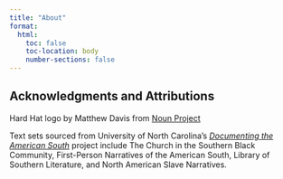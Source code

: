 ```yaml
---
title: "About"
format:
  html:
    toc: false
    toc-location: body
    number-sections: false
---
```


## Acknowledgments and Attributions

Hard Hat logo by Matthew Davis from <a href="https://thenounproject.com/browse/icons/term/hard-hat/" target="_blank" title="Hard Hat Icons">Noun Project</a>

Text sets sourced from University of North Carolina's [*Documenting the American South*](https://docsouth.unc.edu/docsouthdata/) project include The Church in the Southern Black Community, First-Person Narratives of the American South, Library of Southern Literature, and North American Slave Narratives.
